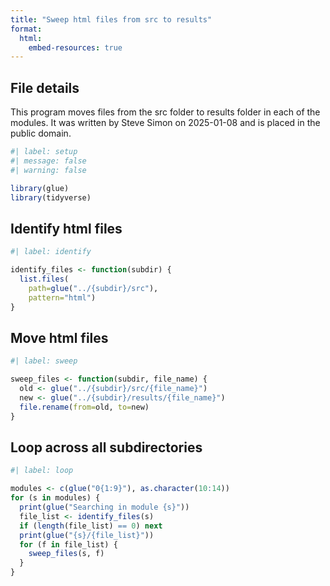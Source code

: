 ```yaml
---
title: "Sweep html files from src to results"
format: 
  html:
    embed-resources: true
---
```


## File details

This program moves files from the src folder to results folder in each of the modules. It was written by Steve Simon on 2025-01-08 and is placed in the public domain. 

```r
#| label: setup
#| message: false
#| warning: false

library(glue)
library(tidyverse)
```

## Identify html files

```r
#| label: identify

identify_files <- function(subdir) {
  list.files(
    path=glue("../{subdir}/src"),
    pattern="html")
}
```

## Move html files

```r
#| label: sweep

sweep_files <- function(subdir, file_name) {
  old <- glue("../{subdir}/src/{file_name}")
  new <- glue("../{subdir}/results/{file_name}")
  file.rename(from=old, to=new)
}
```

## Loop across all subdirectories

```r
#| label: loop

modules <- c(glue("0{1:9}"), as.character(10:14))
for (s in modules) {
  print(glue("Searching in module {s}"))
  file_list <- identify_files(s)
  if (length(file_list) == 0) next
  print(glue("{s}/{file_list}"))
  for (f in file_list) {
    sweep_files(s, f)
  }
}
```
